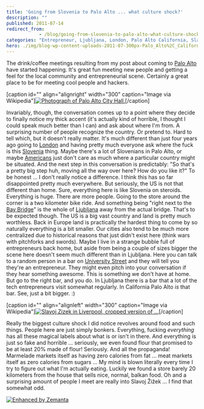 ```yaml
---
title: 'Going from Slovenia to Palo Alto ... what culture shock?'
description: ""
published: 2011-07-14
redirect_from: 
            - /blog/going-from-slovenia-to-palo-alto-what-culture-shock/swizec/1947
categories: "Entrepreneur, Ljubljana, London, Palo Alto California, Slavoj Žižek, Slovenia, Uncategorized, United States, University Street"
hero: ./img/blog-wp-content-uploads-2011-07-300px-Palo_Alto%2C_California_%28City_Hall%29_2004.jpg
---
```

The drink/coffee meetings resulting from my post about coming to [Palo Alto](<http://maps.google.com/maps?ll=37.4291666667,-122.138055556&spn=0.1,0.1&q=37.4291666667,-122.138055556 (Palo%20Alto%2C%20California)&t=h> "Palo Alto, California") have started happening. It&#x27;s great fun meeting new people and getting a feel for the local community and entrepreneurial scene. Certainly a great place to be for meeting cool people and hackers.

\[caption id=&quot;&quot; align=&quot;alignright&quot; width=&quot;300&quot; caption=&quot;Image via Wikipedia&quot;][![Photograph of Palo Alto City Hall.](./img/blog-wp-content-uploads-2011-07-300px-Palo_Alto%2C_California_%28City_Hall%29_2004.jpg "Photograph of Palo Alto City Hall.")](http://commons.wikipedia.org/wiki/File:Palo_Alto%2C_California_%28City_Hall%29_2004.jpg)\[/caption]

Invariably, though, the conversation comes up to a point where they decide to finally notice my thick accent (it&#x27;s actually kind of horrible, I thought I could speak much better than I can) and ask about where I&#x27;m from. A surprising number of people recognize the country. Or pretend to. Hard to tell which, but it doesn&#x27;t really matter. It&#x27;s much different than just four years ago going to [London](<http://maps.google.com/maps?ll=51.5072222222,-0.1275&spn=0.1,0.1&q=51.5072222222,-0.1275 (London)&t=h> "London") and having pretty much everyone ask where the fuck is this [Slovenia](<http://maps.google.com/maps?ll=46.05,14.5&spn=10.0,10.0&q=46.05,14.5 (Slovenia)&t=h> "Slovenia") thing. Maybe there&#x27;s a lot of Slovenians in Palo Alto, or maybe [Americans](<http://maps.google.com/maps?ll=38.8833333333,-77.0166666667&spn=10.0,10.0&q=38.8833333333,-77.0166666667 (United%20States)&t=h> "United States") just don&#x27;t care as much where a particular country might be situated. And the next step in this conversation is predictably: &quot;So that&#x27;s a pretty big step huh, moving all the way over here? How do you like it?&quot; To be honest ... I don&#x27;t really notice a difference. I think this has so far disappointed pretty much everywhere. But seriously, the US is not that different than home. Sure, everything here is like Slovenia on steroids. Everything is huge. There are more people. Going to the store around the corner is a two kilometer bike ride. And something being &quot;right next to the [Bay Bridge](<http://maps.google.com/maps?ll=37.8180555556,-122.346666667&spn=0.01,0.01&q=37.8180555556,-122.346666667 (San%20Francisco%20%E2%80%93%20Oakland%20Bay%20Bridge)&t=h> "San Francisco – Oakland Bay Bridge")&quot; is the whole of [Ljubljana](<http://maps.google.com/maps?ll=46.0555555556,14.5083333333&spn=0.1,0.1&q=46.0555555556,14.5083333333 (Ljubljana)&t=h> "Ljubljana") away from the actual bridge. That&#x27;s to be expected though. The US is a big vast country and land is pretty much worthless. Back in Europe land is practically the hardest thing to come by so naturally everything is a bit smaller. Our cities also tend to be much more centralized due to historical reasons that just didn&#x27;t exist here (think wars with pitchforks and swords). Maybe I live in a strange bubble full of entrepreneurs back home, but aside from being a couple of sizes bigger the scene here doesn&#x27;t seem much different than in Ljubljana. Here you can talk to a random person in a bar on [University Street](<http://maps.google.com/maps?ll=45.503518,-73.570496&spn=1.0,1.0&q=45.503518,-73.570496 (University%20Street)&t=h> "University Street") and they will tell you they&#x27;re an entrepreneur. They might even pitch into your conversation if they hear something awesome. This is something we don&#x27;t have at home. But go to the right bar, and you do. In Ljubljana there is a bar that a lot of the tech entrepreneurs visit somewhat regularly. In California Palo Alto _is_ that bar. See, just a bit bigger. :)

\[caption id=&quot;&quot; align=&quot;alignleft&quot; width=&quot;300&quot; caption=&quot;Image via Wikipedia&quot;][![Slavoj Zizek in Liverpool, cropped version of ...](./img/blog-wp-content-uploads-2011-07-300px-Slavoj_Zizek_in_Liverpool_cropped1.jpg "Slavoj Zizek in Liverpool, cropped version of ...")](http://commons.wikipedia.org/wiki/File:Slavoj_Zizek_in_Liverpool_cropped.jpg)\[/caption]

Really the biggest culture shock I did notice revolves around food and such things. People here are just simply bonkers. Everything, fucking _everything_ has all these magical labels about what is or isn&#x27;t in there. And everything is just so fake and horrible ... seriously, we even found flour that promised to be at least 20% made of flour! Seriously. And all the propaganda! Marmelade markets itself as having zero calories from fat ... meat markets itself as zero calories from sugars ... My mind is blown literally every time I try to figure out what I&#x27;m actually eating. Luckily we found a store barely 20 kilometers from the house that sells nice, normal, balkan food. Oh and a surprising amount of people I meet are really into Slavoj Žižek ... I find that somewhat odd.

[![Enhanced by Zemanta](http://img.zemanta.com/zemified_e.png?x-id=6d7178c7-83df-4c33-81ba-285822b49d72)](http://www.zemanta.com/ "Enhanced by Zemanta")
